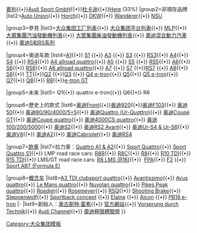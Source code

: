 {{navbox
|name=Audi
|title=[[奥迪]]
|titlestyle=background:silver;
|groupstyle=background:lightgrey;
|belowstyle=background:#f7f7f7;

|group1=奥迪直属子公司
|list1=[[藍寶堅尼]]{{•}}[[賓利|賓利]]{{•}}[[quattro GmbH|Audi Sport GmbH]]{{•}}[[杜卡迪]]{{•}}[[Here_(公司)|Here]] (33%)
|group2=非現存品牌
|list2=[[汽車聯盟|Auto Union]]{{•}} [[Horch]]{{•}} [[DKW]]{{•}} [[Wanderer]]{{•}} [[NSU車廠|NSU]]

|group3=參見
|list3=[[大众集团工厂列表]]{{•}} [[大众集团平台列表]]{{•}} [[Audi MLP|MLP]]{{•}} [[大眾集團汽油發動機列表]]{{•}} [[大眾集團柴油發動機列表]]{{•}}  [[奧迪混合動力汽車]]{{•}} [[奧迪S和RS系列]]

|group4=奥迪车款
|list4=[[奥迪A1|A1]]{{•}} [[奥迪S1|S1]] {{•}} [[奥迪A3|A3]] {{•}} [[奥迪S3|S3]] {{•}} [[奥迪RS3|RS3]]{{•}} [[奥迪A4|A4]]{{•}} [[奥迪S4|S4]] {{•}} [[奥迪RS4|RS4]]{{•}} [[奥迪A4#B8 A4 allroad quattro|A4 allroad quattro]]{{•}} [[奥迪A5|A5]] {{•}} [[奥迪A5#Audi S5|S5]] {{•}} [[奥迪A5#Audi RS5|RS5]]{{•}} [[奥迪A6|A6]]{{•}} [[奥迪S6|S6]]{{•}} [[奥迪RS6|RS6]]{{•}} [[奥迪A6 allroad quattro|A6 allroad quattro]]{{•}} [[奥迪A7|A7]] {{•}} [[奥迪S7|S7]] {{•}}[[奥迪RS7|RS7]] {{•}} [[奥迪A8|A8]]{{•}} [[奥迪S8|S8]]{{•}} [[奥迪TT|TT]]{{•}}[[奥迪Q2|Q2]] {{•}}[[奥迪Q3|Q3]] {{•}} [[奥迪Q4 e-tron|Q4 e-tron]]{{•}} [[奥迪Q5|Q5]]{{•}} [[奥迪Q5 e-tron|Q5 e-tron]]{{•}} [[奥迪Q7|Q7]]{{•}} [[奥迪Q8|Q8]]{{•}}  [[奥迪R8|R8]]{{•}}[[奧迪_e-tron_GT|e-tron GT]]

|group5=未来
|list5=  Q1{{•}} quattro e-tron{{•}} Q6{{•}} R6

|group6=歷史上的款式
|list6=[[奥迪Front]]{{•}}[[奥迪920]]{{•}}[[奥迪F103]]{{•}} [[奥迪50]]{{•}} [[奥迪80|奥迪80/90/4000/5+5]]{{•}} [[奥迪Quattro|奥迪Quattro (''Ur-Quattro'')]]{{•}} [[奥迪Coupé GT]]{{•}} [[奥迪Coupé quattro]]{{•}} [[奥迪4000CS quattro]]{{•}} [[奥迪100|奥迪100/200/5000]]{{•}} [[奥迪80#奥迪S2|奥迪S2]]{{•}} [[奥迪RS2 Avant]]{{•}} [[奥迪Ur-S4 / Ur-S6|奥迪Ur-S4 & Ur-S6]]{{•}} [[奥迪V8]]{{•}} [[奥迪A2]]{{•}} [[奥迪80#B4|奥迪Cabriolet]]{{•}} [[奥迪RS4]]

|group7=[[跑車]]
|list7=拉力車：[[奥迪Quattro#A1&A2|Quattro A1 & A2]]{{•}} [[奥迪Quattro#Sport|Sport Quattro]]{{•}} [[Audi Quattro#S1|Sport Quattro S1]]{{•}} LMP&nbsp;road&nbsp;race&nbsp;cars:&nbsp;[[Audi R8R|R8R]]{{•}} [[奥迪R8C|R8C]]{{•}} [[奥迪R8|R8]]{{•}} [[奥迪R10 TDI|R10 TDI]]{{•}} [[Audi R15 TDI|R15 TDI]]{{•}} LMS/GT&nbsp;road&nbsp;race&nbsp;cars:&nbsp;[[Audi R8 (road car)#Audi R8 LMS|R8 LMS (R16)]]{{•}} {{nowrap|方程式賽車<small>（引擎提供商）</small>：}}&nbsp;[[Formula Palmer Audi|FPA]]{{•}} [[FIA Formula Two Championship|F2]] {{•}} [[Audi Sport ABT|Sport ABT (Formula E)]]

|group8=[[概念车]]
|list8=[[奥迪A3 TDI clubsport quattro concept|A3 TDI clubsport quattro]]{{•}} [[奥迪Avantissimo|Avantissimo]]{{•}} [[奥迪Avus quattro|Avus quattro]]{{•}} [[奥迪Le Mans quattro|Le Mans quattro]]{{•}} [[奥迪Nuvolari quattro|Nuvolari quattro]]{{•}} [[奥迪Pikes Peak quattro|Pikes Peak quattro]]{{•}} [[奥迪Roadjet|Roadjet]]{{•}} [[奥迪Rosemeyer|Rosemeyer]]{{•}} [[奥迪RSQ|RSQ]]{{•}} [[奥迪Shooting Brake|Shooting Brake]]{{•}} [[奥迪Steppenwolf|Steppenwolf]]{{•}} [[奥迪Sportback concept|Sportback concept]] {{•}} [[奥迪Elaine|Elaine]] {{•}} [[奥迪Aicon|Aicon]] {{•}} [[奥迪PB18 e-tron|PB18 e-tron]]
|-
|list9=創始人：[[奥古斯特·霍希]]{{•}} [http://www.Audi.com 官方網站]{{•}} [[Vorsprung durch Technik]]{{•}} [[Audi Channel]]{{•}} [[奧迪極限體驗營]] 
}}<noinclude>
[[Category:大众集团模板]]
</noinclude>
